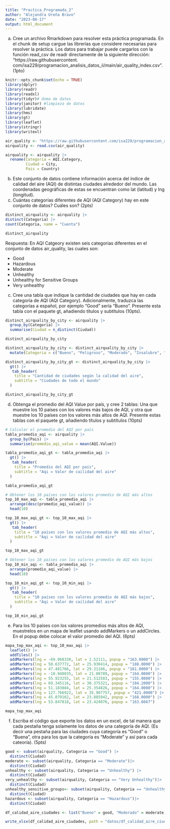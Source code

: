 ```yaml
---
title: "Practica_Programada_2"
author: "Alejandra Ureña Bravo"
date: "2023-08-17"
output: html_document
---
```



a. Cree un archivo Rmarkdown para resolver esta práctica programada. En el chunk de setup cargue las
librerías que considere necesarias para resolver la práctica. Los datos para trabajar puede cargarlos con
la función read_csv de readr directamente de la siguiente dirección: “https://raw.githubusercontent.
com/isa229/programacion_analisis_datos_ii/main/air_quality_index.csv”. (1pto)

```r
knitr::opts_chunk$set(echo = TRUE)
library(dplyr)
library(readr)
library(readxl)
library(tidyr)# doma de datos
library(janitor) #limpieza de datos
library(lubridate)
library(hms)
library(gt)
library(leaflet)
library(stringr)
library(writexl)
```

```r
air_quality <- "https://raw.githubusercontent.com/isa229/programacion_analisis_datos_ii/main/air_quality_index.csv"
airquality <- read.csv(air_quality)
```


```r
airquality <- airquality |>
  rename(Categoria = AQI.Category,
         Ciudad = City,
         Pais = Country)
```

b. Este conjunto de datos contiene información acerca del índice de calidad del aire (AQI) de distintas ciudades
alrededor del mundo. Las coordenadas geográficas de estas se encuentran como lat (latitud) y lng (longitud).
b. Cuántas categorías diferentes de AQI (AQI Category) hay en este conjunto de datos? Cuáles son?
(2pts)

```r
distinct_airquality <- airquality |>  
distinct(Categoria) |>
count(Categoria, name = "Cuenta")
```
```r
distinct_airquality
```

Respuesta: En AQI Catgeory existen seis categorias diferentes en el conjunto de datos air_quality, las cuales son:


- Good
- Hazardous
- Moderate
- Unhealthy
- Unhealthy for Sensitive Groups
- Very unhealthy


c. Cree una tabla que indique la cantidad de ciudades que hay en cada categoría de AQI (AQI Category).
Adicionalmente, traduzca las categorías a español, por ejemplo “Good” sería “Bueno”. Presente esta
tabla con el paquete gt, añadiendo títulos y subtítulos (10pts).


```r
distinct_airquality_by_city <- airquality |>
  group_by(Categoria) |>
  summarise(Ciudad = n_distinct(Ciudad))

distinct_airquality_by_city
```


```r
distinct_airquality_by_city <- distinct_airquality_by_city |> 
  mutate(Categoria = c("Bueno", "Peligroso", "Moderado", "Insalubre", "Insalubre para grupos sensibles", "Muy insalubre"))
```


```r
distinct_airquality_by_city_gt <- distinct_airquality_by_city |> 
  gt() |> 
   tab_header(
    title = "Cantidad de ciudades según la calidad del aire",
    subtitle = "Ciudades de todo el mundo"
  )
```

```r
distinct_airquality_by_city_gt
```

d. Obtenga el promedio del AQI Value por país, y cree 2 tablas: Una que muestre los 10 países con los
valores más bajos de AQI, y otra que muestre los 10 países con los valores más altos de AQI. Presente
estas tablas con el paquete gt, añadiendo títulos y subtítulos (10pts)

```r
# Calcular el promedio del AQI por país
tabla_promedio_aqi <- airquality |>
  group_by(Pais) |>
  summarise(promedio_aqi_value = mean(AQI.Value))
```

```r
tabla_promedio_aqi_gt <- tabla_promedio_aqi |> 
  gt() |> 
   tab_header(
    title = "Promedio del AQI por país",
    subtitle = "Aqi = Valor de cailidad del aire"
  )
```

```r
tabla_promedio_aqi_gt
```

```r
# Obtener los 10 países con los valores promedio de AQI más altos
top_10_max_aqi <- tabla_promedio_aqi |>
  arrange(desc(promedio_aqi_value)) |>
  head(10)
```

```r
top_10_max_aqi_gt <- top_10_max_aqi |> 
  gt() |> 
   tab_header(
    title = "10 países con los valores promedio de AQI más altos",
    subtitle = "Aqi = Valor de cailidad del aire"
  )
```

```r
top_10_max_aqi_gt
```

```r
# Obtener los 10 países con los valores promedio de AQI más bajos
top_10_min_aqi <- tabla_promedio_aqi |>
  arrange(promedio_aqi_value) |>
  head(10)
```

```r
top_10_min_aqi_gt <- top_10_min_aqi |> 
  gt() |> 
   tab_header(
    title = "10 países con los valores promedio de AQI más bajos",
    subtitle = "Aqi = Valor de cailidad del aire"
  )
```

```r
top_10_min_aqi_gt
```


e. Para los 10 países con los valores promedios más altos de AQI, muestrelos en un mapa de leaflet usando
addMarkers o un addCircles. En el popup debe colocar el valor promedio del AQI. (6pts)

```r
mapa_top_max_aqi <- top_10_max_aqi |> 
  leaflet() |> 
  addTiles() |> 
  addMarkers(lng = -69.968338, lat = 2.52111, popup = "163.0000") |> 
  addMarkers(lng = 50.637772, lat = 25.930414, popup = "188.0000") |> 
  addMarkers(lng = 47.481766, lat = 29.31166, popup = "161.0000") |> 
  addMarkers(lng = -10.940835, lat = 21.00789, popup = "164.0000") |> 
  addMarkers(lng = 55.923255, lat = 21.512583, popup = "155.0000") |> 
  addMarkers(lng = 69.345116, lat = 30.375321, popup = "184.2000") |> 
  addMarkers(lng = 51.183884, lat = 25.354826, popup = "164.0000") |> 
  addMarkers(lng = 127.766922, lat = 35.907757, popup = "421.0000") |> 
  addMarkers(lng = 45.079162, lat = 23.885942, popup = "168.0000") |> 
  addMarkers(lng = 53.847818, lat = 23.424076, popup = "163.6667")

mapa_top_max_aqi
```

f. Escriba el código que exporte los datos en un excel, de tal manera que cada pestaña tenga solamente
los datos de una categoría de AQI. (Es decir una pestaña para las ciudades cuya categoría es “Good”
o “Buena”, otra para los que la categoría es “Moderate” y así para cada cateoría). (5pts)


```r
good <- subset(airquality, Categoria == "Good") |> 
  distinct(Ciudad)
moderate <- subset(airquality, Categoria == "Moderate")|> 
  distinct(Ciudad)
unhealthy <- subset(airquality, Categoria == "Unhealthy") |> 
  distinct(Ciudad)
very_unhealthy <- subset(airquality, Categoria == "Very Unhealthy")|> 
  distinct(Ciudad)
unhealthy_sensitive_groups<- subset(airquality, Categoria == "Unhealthy for Sensitive Groups")|> 
  distinct(Ciudad)
hazardous <- subset(airquality, Categoria == "Hazardous")|> 
  distinct(Ciudad)

df_calidad_aire_ciudades <- list("Bueno" = good, "Moderado" = moderate, "Insalubre" = unhealthy, "Muy Insalubre" = very_unhealthy, "Insalubre para grupos sensibles" = unhealthy_sensitive_groups, "Peligroso" = hazardous)

write_xlsx(df_calidad_aire_ciudades, path = "datos/df_calidad_aire_ciudades.xlsx")

```
